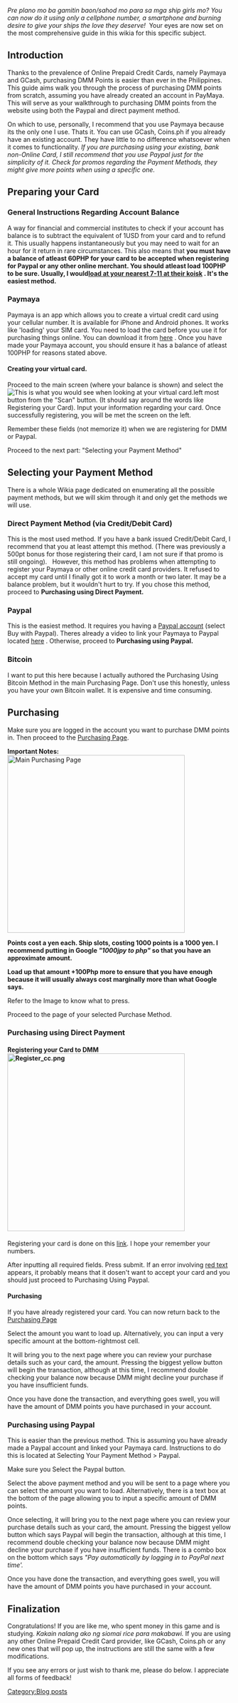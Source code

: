 ''Pre plano mo ba gamitin baon/sahod mo para sa mga ship girls mo? You can now do it using only a cellphone number, a smartphone and burning desire to give your ships the love they deserve! '' Your eyes are now set on the most comprehensive guide in this wikia for this specific subject.

== Introduction ==
Thanks to the prevalence of Online Prepaid Credit Cards, namely Paymaya and GCash, purchasing DMM Points is easier than ever in the Philippines. This guide aims walk you through the process of purchasing DMM points from scratch, assuming you have already created an account in PayMaya. This will serve as your walkthrough to purchasing DMM points from the website using both the Paypal and direct payment method.

On which to use, personally, I recommend that you use Paymaya because its the only one I use. Thats it. You can use GCash, Coins.ph if you already have an existing account. They have little to no difference whatsoever when it comes to functionality.
''If you are purchasing using your existing, bank non-Online Card, I still recommend that you use Paypal just for the simplicity of it. Check for promos regarding the Payment Methods, they might give more points when using a specific one.''
==Preparing your Card==
===General Instructions Regarding Account Balance===
A way for financial and commercial institutes to check if your account has balance is to subtract the equivalent of 1USD from your card and to refund it. This usually happens instantaneously but you may need to wait for an hour for it return in rare circumstances. This also means that '''you must have a balance of atleast 60PHP for your card to be accepted when registering for Paypal or any other online merchant. You should atleast load 100PHP to be sure. Usually, I would[https://paymaya.com/addmoney-channels/#7eleven load at your nearest 7-11 at their koisk] . It's the easiest method.'''
==='''Paymaya'''===
Paymaya is an app which allows you to create a virtual credit card using your cellular number. It is available for iPhone and Android phones. It works like 'loading' your SIM card. You need to load the card before you use it for purchasing things online. You can download it from [https://paymaya.com/ here] .
Once you have made your Paymaya account, you should ensure it has a balance of atleast 100PHP for reasons stated above.
====Creating your virtual card.====
Proceed to the main screen (where your balance is shown) and select the [[File:Payamaya_vc.png|frame|This is what you would see when looking at your virtual card.]]left most button from the "Scan" button. (It should say around the words like Registering your Card). Input your information regarding your card. Once successfully registering, you will be met the screen on the left.

Remember these fields (not memorize it) when we are registering for DMM or Paypal.

Proceed to the next part: "Selecting your Payment Method"
==Selecting your Payment Method==
There is a whole Wikia page dedicated on enumerating all the possible payment methods, but we will skim through it and only get the methods we will use.
===Direct Payment Method (via Credit/Debit Card)===
This is the most used method. If you have a bank issued Credit/Debit Card, I recommend that you at least attempt this method. (There was previously a 500pt bonus for those registering their card, I am not sure if that promo is still ongoing).  
However, this method has problems when attempting to register your Paymaya or other online credit card providers. It refused to accept my card until I finally got it to work a month or two later. It may be a balance problem, but it wouldn't hurt to try. If you chose this method, proceed to '''Purchasing using Direct Payment.'''
===Paypal===
This is the easiest method. It requires you having a [https://www.paypal.com/ph/webapps/mpp/account-selection Paypal account] (select Buy with Paypal). Theres already a video to link your Paymaya to Paypal located [https://www.youtube.com/watch?v=gQwjJ31uFGo here] . Otherwise, proceed to '''Purchasing using Paypal.'''
===Bitcoin===
I want to put this here because I actually authored the Purchasing Using Bitcoin Method in the main Purchasing Page. Don't use this honestly, unless you have your own Bitcoin wallet. It is expensive and time consuming.
==Purchasing==
Make sure you are logged in the account you want to purchase DMM points in. Then proceed to the [https://point.dmm.com/choice/pay Purchasing Page].

'''Important Notes:'''[[File:Purchasing.png|thumb|399px|Main Purchasing Page]]

'''Points cost a yen each. Ship slots, costing 1000 points is a 1000 yen. I recommend putting in Google ''"1000jpy to php" ''so that you have an approximate amount. '''

'''Load up that amount +100Php more to ensure that you have enough because it will usually always cost marginally more than what Google says.'''

Refer to the Image to know what to press.

Proceed to the page of your selected Purchase Method.
===Purchasing using Direct Payment===
====Registering your Card to DMM[[File:Register_cc.png|thumb|399px]]====
Registering your card is done on this [https://www.dmm.com/my/-/payment/ link]. I hope your remember your numbers.

After inputting all required fields. Press submit. If an error involving [http://kancolle.wikia.com/wiki/Thread:226706 red text ] appears, it probably means that it dosen't want to accept your card and you should just proceed to Purchasing Using Paypal.
====Purchasing====
If you have already registered your card. You can now return back to the [https://point.dmm.com/choice/pay Purchasing Page]

Select the amount you want to load up. Alternatively, you can input a very specific amount at the bottom-rightmost cell.

It will bring you to the next page where you can review your purchase details such as your card, the amount. Pressing the biggest yellow button will begin the transaction, although at this time, I recommend double checking your balance now because DMM might decline your purchase if you have insufficient funds.

Once you have done the transaction, and everything goes swell, you will have the amount of DMM points you have purchased in your account.
===Purchasing using Paypal===
This is easier than the previous method. This is assuming you have already made a Paypal account and linked your Paymaya card. Instructions to do this is located at Selecting Your Payment Method > Paypal.

Make sure you Select the Paypal button.

Select the above payment method and you will be sent to a page where you can select the amount you want to load. Alternatively, there is a text box at the bottom of the page allowing you to input a specific amount of DMM points.

Once selecting, it will bring you to the next page where you can review your purchase details such as your card, the amount. Pressing the biggest yellow button which says Paypal will begin the transaction, although at this time, I recommend double checking your balance now because DMM might decline your purchase if you have insufficient funds. There is a combo box on the bottom which says ''"Pay automatically by logging in to PayPal next time'. ''

Once you have done the transaction, and everything goes swell, you will have the amount of DMM points you have purchased in your account.
==Finalization==
Congratulations! If you are like me, who spent money in this game and is studying. ''Kakain nalang ako ng siomai rice para makabawi. ''If you are using any other Online Prepaid Credit Card provider, like GCash, Coins.ph or any new ones that will pop up, the instructions are still the same with a few modifications. 

If you see any errors or just wish to thank me, please do below. I appreciate all forms of feedback!
[[Category:Blog posts]]